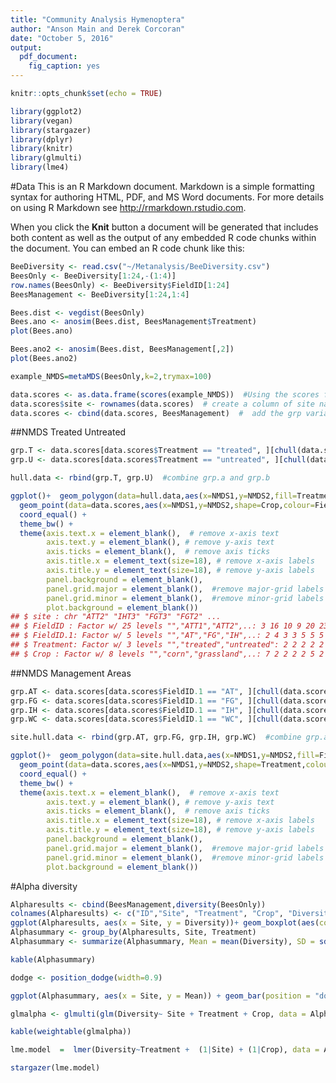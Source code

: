 ```yaml
---
title: "Community Analysis Hymenoptera"
author: "Anson Main and Derek Corcoran"
date: "October 5, 2016"
output:
  pdf_document:
    fig_caption: yes
---
```


```r
knitr::opts_chunk$set(echo = TRUE)
```


```r
library(ggplot2)
library(vegan)
library(stargazer)
library(dplyr)
library(knitr)
library(glmulti)
library(lme4)
```

#Data
This is an R Markdown document. Markdown is a simple formatting syntax for authoring HTML, PDF, and MS Word documents. For more details on using R Markdown see <http://rmarkdown.rstudio.com>.

When you click the **Knit** button a document will be generated that includes both content as well as the output of any embedded R code chunks within the document. You can embed an R code chunk like this:

```r
BeeDiversity <- read.csv("~/Metanalysis/BeeDiversity.csv")
BeesOnly <- BeeDiversity[1:24,-(1:4)]
row.names(BeesOnly) <- BeeDiversity$FieldID[1:24]
BeesManagement <- BeeDiversity[1:24,1:4]

```

```r
Bees.dist <- vegdist(BeesOnly)
Bees.ano <- anosim(Bees.dist, BeesManagement$Treatment)
plot(Bees.ano)
```

```r
Bees.ano2 <- anosim(Bees.dist, BeesManagement[,2])
plot(Bees.ano2)
```

```r
example_NMDS=metaMDS(BeesOnly,k=2,trymax=100)
```


```r


data.scores <- as.data.frame(scores(example_NMDS))  #Using the scores function from vegan to extract the site scores and convert to a data.frame
data.scores$site <- rownames(data.scores)  # create a column of site names, from the rownames of data.scores
data.scores <- cbind(data.scores, BeesManagement)  #  add the grp variable created earlier
```
##NMDS Treated Untreated
```r
grp.T <- data.scores[data.scores$Treatment == "treated", ][chull(data.scores[data.scores$Treatment == "treated", c("NMDS1", "NMDS2")]), ]  # hull values for grp Treatment
grp.U <- data.scores[data.scores$Treatment == "untreated", ][chull(data.scores[data.scores$Treatment == "untreated", c("NMDS1", "NMDS2")]), ]  # hull values for grp B

hull.data <- rbind(grp.T, grp.U)  #combine grp.a and grp.b
```

```r

ggplot()+  geom_polygon(data=hull.data,aes(x=NMDS1,y=NMDS2,fill=Treatment,group=Treatment),alpha=0.30) + # add the convex hulls
  geom_point(data=data.scores,aes(x=NMDS1,y=NMDS2,shape=Crop,colour=FieldID.1),size=4) + 
  coord_equal() +
  theme_bw() + 
  theme(axis.text.x = element_blank(),  # remove x-axis text
        axis.text.y = element_blank(), # remove y-axis text
        axis.ticks = element_blank(),  # remove axis ticks
        axis.title.x = element_text(size=18), # remove x-axis labels
        axis.title.y = element_text(size=18), # remove y-axis labels
        panel.background = element_blank(), 
        panel.grid.major = element_blank(),  #remove major-grid labels
        panel.grid.minor = element_blank(),  #remove minor-grid labels
        plot.background = element_blank())
## $ site : chr "ATT2" "IHT3" "FGT3" "FGT2" ...
## $ FieldID : Factor w/ 25 levels "","ATT1","ATT2",..: 3 16 10 9 20 23 21 24 7 12 ...
## $ FieldID.1: Factor w/ 5 levels "","AT","FG","IH",..: 2 4 3 3 5 5 5 5 2 3 ...
## $ Treatment: Factor w/ 3 levels "","treated","untreated": 2 2 2 2 2 2 2 3 3 3 ...
## $ Crop : Factor w/ 8 levels "","corn","grassland",..: 7 2 2 2 2 5 2 6 6 3 ...
```


##NMDS Management Areas
```r
grp.AT <- data.scores[data.scores$FieldID.1 == "AT", ][chull(data.scores[data.scores$FieldID.1 == "AT", c("NMDS1", "NMDS2")]), ]  # hull values for grp Treatment
grp.FG <- data.scores[data.scores$FieldID.1 == "FG", ][chull(data.scores[data.scores$FieldID.1 == "FG", c("NMDS1", "NMDS2")]), ]  # hull values for grp B
grp.IH <- data.scores[data.scores$FieldID.1 == "IH", ][chull(data.scores[data.scores$FieldID.1 == "IH", c("NMDS1", "NMDS2")]), ]  # hull values for grp Treatment
grp.WC <- data.scores[data.scores$FieldID.1 == "WC", ][chull(data.scores[data.scores$FieldID.1 == "WC", c("NMDS1", "NMDS2")]), ]  # hull values for grp B

site.hull.data <- rbind(grp.AT, grp.FG, grp.IH, grp.WC)  #combine grp.a and grp.b
```

```r

ggplot()+  geom_polygon(data=site.hull.data,aes(x=NMDS1,y=NMDS2,fill=FieldID.1,group=FieldID.1),alpha=0.30) + # add the convex hulls
  geom_point(data=data.scores,aes(x=NMDS1,y=NMDS2,shape=Treatment,colour=Crop),size=4) + 
  coord_equal() +
  theme_bw() + 
  theme(axis.text.x = element_blank(),  # remove x-axis text
        axis.text.y = element_blank(), # remove y-axis text
        axis.ticks = element_blank(),  # remove axis ticks
        axis.title.x = element_text(size=18), # remove x-axis labels
        axis.title.y = element_text(size=18), # remove y-axis labels
        panel.background = element_blank(), 
        panel.grid.major = element_blank(),  #remove major-grid labels
        panel.grid.minor = element_blank(),  #remove minor-grid labels
        plot.background = element_blank())

```

#Alpha diversity

```r
Alpharesults <- cbind(BeesManagement,diversity(BeesOnly))
colnames(Alpharesults) <- c("ID","Site", "Treatment", "Crop", "Diversity")
ggplot(Alpharesults, aes(x = Site, y = Diversity))+ geom_boxplot(aes(color = Treatment))
Alphasummary <- group_by(Alpharesults, Site, Treatment)
Alphasummary <- summarize(Alphasummary, Mean = mean(Diversity), SD = sd(Diversity))

kable(Alphasummary)
```

```r
dodge <- position_dodge(width=0.9)

ggplot(Alphasummary, aes(x = Site, y = Mean)) + geom_bar(position = "dodge",stat = "identity", aes(fill = Treatment))
```

```r
glmalpha <- glmulti(glm(Diversity~ Site + Treatment + Crop, data = Alpharesults), crit = "aicc")

kable(weightable(glmalpha))

```


```r
lme.model  =  lmer(Diversity~Treatment +  (1|Site) + (1|Crop), data = Alpharesults)

stargazer(lme.model)
```